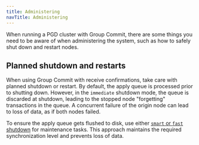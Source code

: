 ```yaml
---
title: Administering
navTitle: Administering
---
```


When running a PGD cluster with Group Commit, there are some things you need to
be aware of when administering the system, such as how to safely shut down and 
restart nodes.

## Planned shutdown and restarts

When using Group Commit with receive confirmations, take care
with planned shutdown or restart. By default, the apply queue is processed
prior to shutting down. However, in the `immediate` shutdown mode, the queue
is discarded at shutdown, leading to the stopped node "forgetting"
transactions in the queue. A concurrent failure of the origin node can
lead to loss of data, as if both nodes failed.

To ensure the apply queue gets flushed to disk, use either
[`smart` or `fast` shutdown](https://www.postgresql.org/docs/current/server-shutdown.html) for maintenance tasks. This approach maintains the
required synchronization level and prevents loss of data.

